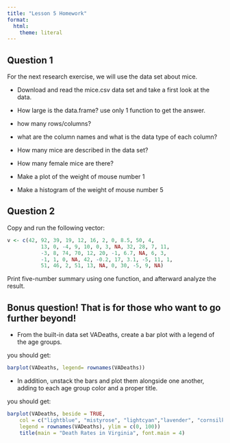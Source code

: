 ```yaml
---
title: "Lesson 5 Homework"
format:
  html: 
    theme: literal
---
```


## Question 1

For the next research exercise, we will use the data set about mice.

-   Download and read the mice.csv data set and take a first look at the data.

-   How large is the data.frame? use only 1 function to get the answer.

-   how many rows/columns?

-   what are the column names and what is the data type of each column?

-   How many mice are described in the data set?

-   How many female mice are there?

-   Make a plot of the weight of mouse number 1

-   Make a histogram of the weight of mouse number 5

## Question 2

Copy and run the following vector:

```r
v <- c(42, 92, 39, 19, 12, 16, 2, 0, 8.5, 50, 4,
           13, 0, -4, 9, 10, 0, 3, NA, 32, 28, 7, 11,
           -3, 8, 74, 70, 12, 20, -1, 6.7, NA, 6, 3, 
           -1, 1, 0, NA, 42, -0.2, 17, 3.1, -5, 11, 1,
           51, 46, 2, 51, 13, NA, 0, 30, -5, 9, NA)
```

Print five-number summary using one function, and afterward analyze the result.

## Bonus question! That is for those who want to go further beyond!

-   From the built-in data set VADeaths, create a bar plot with a legend of the age groups.

you should get:

```r
barplot(VADeaths, legend= rownames(VADeaths))

```

-   In addition, unstack the bars and plot them alongside one another, adding to each age group color and a proper title.

you should get:

```r
barplot(VADeaths, beside = TRUE, 
    col = c("lightblue", "mistyrose", "lightcyan","lavender", "cornsilk"),
    legend = rownames(VADeaths), ylim = c(0, 100))
    title(main = "Death Rates in Virginia", font.main = 4)
```
